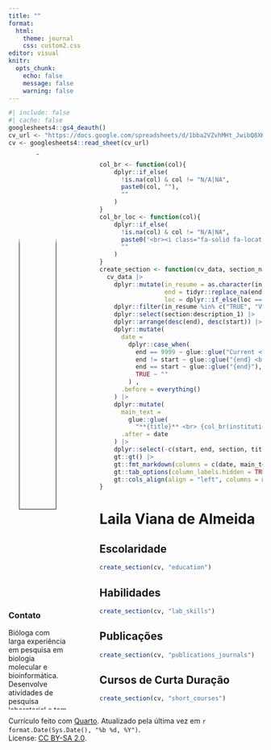 ```yaml
---
title: ""
format: 
  html:
    theme: journal
    css: custom2.css
editor: visual
knitr:
  opts_chunk: 
    echo: false
    message: false
    warning: false
---
```


```r
#| include: false
#| cache: false
googlesheets4::gs4_deauth()
cv_url <- "https://docs.google.com/spreadsheets/d/1bba2VZvhMHt_JwibQ8XK9ettFwJMzxyYqhlPra4RNXE/edit?usp=sharing"
cv <- googlesheets4::read_sheet(cv_url)
```

<!-- Sidebar -->

::: columns
::: {.column width="25%"}
<center><a href='' target='_blank'> ![](https://avatars.githubusercontent.com/u/89318961?s=400&u=10abb055dea5b8f63b35145cc3aa13098b4210ba&v=4){width="80%" style="border-radius: 50%;"}</center>

</a>

### Contato

<center><span style="font-size: 1.5em;"> <a href='https://www.researchgate.net/profile/Laila-Viana-Almeida' target='_blank'><i class="fa-brands fa-researchgate"></i></a> <a href='mailto:lailavalmeida@gmail.com'><i class="fa fa-envelope"></i></a> <a href='https://www.linkedin.com/in/lailaviana/' target='_blank'><i class="fa-brands fa-linkedin"></i></a> <a href='https://github.com/lailaviana' target='_blank'><i class="fa-brands fa-github"></i></a></center>

</span>

Bióloga com larga experiência em pesquisa em biologia molecular e bioinformática. Desenvolve atividades de pesquisa laboratorial e tem experiência com diagnóstico molecular e sorológico e sequenciamento de nova geração.

### Idiomas

**Português:** Fluente <br> **Inglês:** Avançado <br>

### Prêmios

<i class="far fa-star"></i> Relevância Acadêmica (UFMG) - 2014/2015

<i class="far fa-star"></i> Zigman Brener Award (SBPz) - 2015

<i class="far fa-star"></i> Walter Colli Award (SBPz) - 2016/2018 (Co-autora)

<i class="far fa-star"></i> Menção Honrosa (X-meeting) - 2016 (Co-autora)

### Linguagens de Programação

<i class="fas fa-laptop"></i> Bash <br><i class="fab fa-r-project"></i> R <br> <i class="fa fa-area-chart" aria-hidden="true"></i> tidyverse <br> <i class="fab fa-markdown"></i> RMarkdown / Quarto <br> <i class="fas fa-code-branch"></i> Git <br> <i class="fab fa-github"></i> GitHub
:::

::: {.column width="5%"}
:::

::: {.column width="70%"}
<!-- Functions -->

```r
col_br <- function(col){
    dplyr::if_else(
      !is.na(col) & col != "N/A|NA", 
      paste0(col, ""),
      ""
    )
}
col_br_loc <- function(col){
    dplyr::if_else(
      !is.na(col) & col != "N/A|NA", 
      paste0('<br><i class="fa-solid fa-location-dot"></i> ', col),
      ""
    )
}
create_section <- function(cv_data, section_name){
  cv_data |>
    dplyr::mutate(in_resume = as.character(in_resume),
                  end = tidyr::replace_na(end, 9999),
                  loc = dplyr::if_else(loc == "Online", NA_character_, loc)) |>
    dplyr::filter(in_resume %in% c("TRUE", "VERDADEIRO"), section == section_name) |>
    dplyr::select(section:description_1) |>
    dplyr::arrange(desc(end), desc(start)) |>
    dplyr::mutate(
      date =
        dplyr::case_when(
          end == 9999 ~ glue::glue("Current <br> | <br> {start}"),
          end != start ~ glue::glue("{end} <br> | <br> {start}"),
          end == start ~ glue::glue("{end}"),
          TRUE ~ ""
        ) ,
      .before = everything()
    ) |>
    dplyr::mutate(
      main_text =
        glue::glue(
          "**{title}** <br> {col_br(institution)} {col_br(description_1)} {col_br_loc(loc)}"),
      .after = date
    ) |>
    dplyr::select(-c(start, end, section, title, institution, loc, description_1)) |>
    gt::gt() |>
    gt::fmt_markdown(columns = c(date, main_text)) |> 
    gt::tab_options(column_labels.hidden = TRUE, table.width = gt::pct(100)) |> 
    gt::cols_align(align = "left", columns = main_text)
}
```

<!-- Main content -->

# Laila Viana de Almeida

## <i class="fa-solid fa-graduation-cap"></i> Escolaridade

```r
create_section(cv, "education")
```

## <i class="fa-solid fa-flask-vial"></i> Habilidades

```r
create_section(cv, "lab_skills")
```

## <i class="fa-solid fa-newspaper"></i> Publicações

```r
create_section(cv, "publications_journals")
```

## <i class="fa-solid fa-chalkboard-user"></i> Cursos de Curta Duração

```r
create_section(cv, "short_courses")
```
:::
:::

<!-- footer -->

<p class="footer">

Currículo feito com [Quarto](https://quarto.org/). Atualizado pela última vez em `r format.Date(Sys.Date(), "%b %d, %Y")`. <br>License: [CC BY-SA 2.0](https://creativecommons.org/licenses/by-sa/2.0/).

</p>

```{=html}
<script src="https://kit.fontawesome.com/1bb720cc6f.js" crossorigin="anonymous"></script>
```

